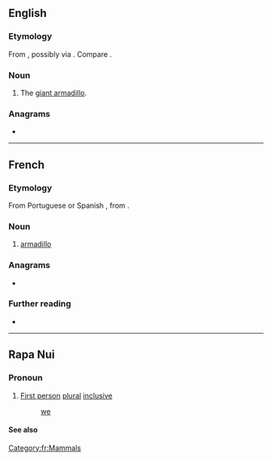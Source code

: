 {{also|tātou}}
==English==

===Etymology===
From {{etyl|tpw|en}} {{m|tpw|tatu||armadillo}}, possibly via {{etyl|fr|en}}. Compare {{m|en|tatouay}}.

===Noun===
{{en-noun}}

# The [[giant armadillo]].

===Anagrams===
* {{anagrams|en|outta|tauto-}}

----

==French==
{{wikipedia|lang=fr}}

===Etymology===
From Portuguese {{m|pt|tatu}} or Spanish {{m|es|tatú}}, from {{etyl|tpw|pt}}.

===Noun===
{{fr-noun|m}}

# [[armadillo]]

===Anagrams===
* {{l|fr|atout}}

===Further reading===
* {{R:TLFi}}

[[Category:fr:Mammals]]

----

==Rapa Nui==

===Pronoun===
{{head|rap|pronoun}}

# [[first person|First person]] [[plural]] [[inclusive]]
#: [[we]] {{lb|rap|we including you}}

====See also====
{{rap-personal pronouns}}